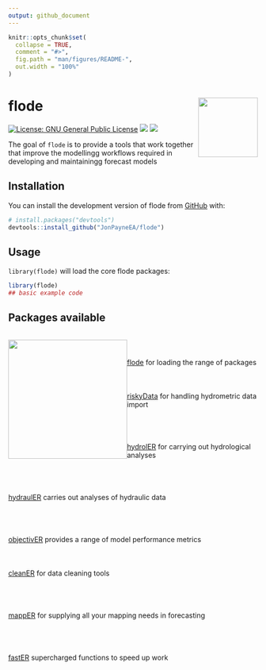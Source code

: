 ```yaml
---
output: github_document
---
```


<!-- README.md is generated from README.Rmd. Please edit that file -->

```r
knitr::opts_chunk$set(
  collapse = TRUE,
  comment = "#>",
  fig.path = "man/figures/README-",
  out.width = "100%"
)
```

# flode <img src="logo.png" align="right" width="120"/>

<!-- badges: start -->

[![License: GNU General Public License](https://img.shields.io/badge/license-GNU%20General%20Public%20License-blue.svg)](https://cran.r-project.org/web/licenses/GNU%20General%20Public%20License) [![](https://img.shields.io/github/languages/code-size/JonPayneEA/riskyData.svg)](https://github.com/JonPayneEA/riskyData) [![](https://img.shields.io/github/last-commit/JonPayneEA/riskyData.svg)](https://github.com/JonPayneEA/riskyData/commits/main)

<!-- badges: end -->

The goal of `flode` is to provide a tools that work together that improve the modellingg workflows required in developing and maintainingg forecast models

## Installation

You can install the development version of flode from [GitHub](https://github.com/) with:

``` r
# install.packages("devtools")
devtools::install_github("JonPayneEA/flode")
```

## Usage

`library(flode)` will load the core flode packages:

```r
library(flode)
## basic example code
```

## Packages available

::: {style="float:left;position: relative;"}
<img src="man/figures/logosVert.png" align="float:left" width="240"/>
:::

<br/><br/>\
[flode](https://jonpayneea.github.io/riskyData/) for loading the range of packages
<br/><br/>
<br/><br/>
[riskyData](https://jonpayneea.github.io/riskyData/) for handling hydrometric data import\
<br/><br/>
<br/><br/>
[hydrolER](https://jonpayneea.github.io/riskyData/) for carrying out hydrological analyses\
<br/><br/>
<br/><br/>
[hydraulER](https://jonpayneea.github.io/riskyData/) carries out analyses of hydraulic data\
<br/><br/>
<br/><br/>
[objectivER](https://jonpayneea.github.io/riskyData/) provides a range of model performance metrics\
<br/><br/>\
[cleanER](https://jonpayneea.github.io/riskyData/) for data cleaning tools\
<br/><br/>
<br/><br/>
[mappER](https://jonpayneea.github.io/riskyData/) for supplying all your mapping needs in forecasting\
<br/><br/>
<br/><br/>
[fastER](https://jonpayneea.github.io/riskyData/) supercharged functions to speed up work

